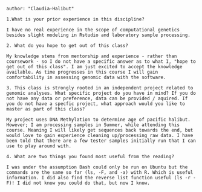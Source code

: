 ```{title: "Week 01 Question Set"}
author: "Claudia-Halibut"
```
```{}
1.What is your prior experience in this discipline?

I have no real experience in the scope of computational genetics besides slight modeling in Rstudio and laboratory sample processing. 

2. What do you hope to get out of this class?

My knowledge stems from mentorship and experience - rather than coursework - so I do not have a specific answer as to what I, "hope to get out of this class". I am just excited to accept the knowledge available. As time progresses in this course I will gain comfortability in assessing genomic data with the software.

3. This class is strongly rooted in an independent project related to genomic analyses. What specific project do you have in mind? If you do not have any data or preference, data can be provided / aquired. If you do not have a specfic project, what approach would you like to master as part of this class?

My project uses DNA Methylation to determine age of pacific halibut. However; I am processing samples in Summer, while attending this course. Meaning I will likely get sequences back towards the end, but would love to gain experience cleaning up/processing raw data. I have been told that there are a few tester samples initially run that I can use to play around with.

4. What are two things you found most useful from the reading?

I was under the assumption Bash could only be run on Ubuntu but the commands are the same so far (ls, -F, and -a) with R. Which is useful information. I did also find the reverse list function useful (ls -r -F)! I did not know you could do that, but now I know.

```


